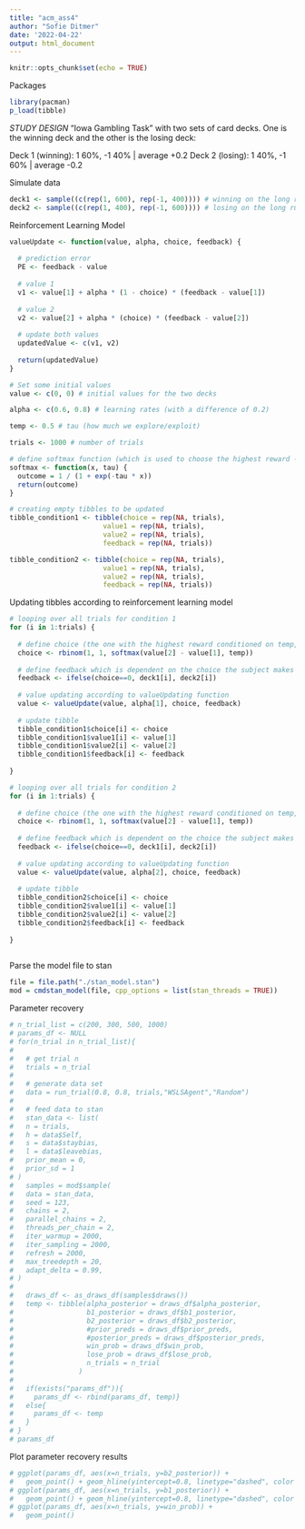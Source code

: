 ```yaml
---
title: "acm_ass4"
author: "Sofie Ditmer"
date: '2022-04-22'
output: html_document
---
```


```r
knitr::opts_chunk$set(echo = TRUE)
```

Packages
```r
library(pacman)
p_load(tibble)
```

*STUDY DESIGN*
"Iowa Gambling Task" with two sets of card decks. One is the winning deck and the other is the losing deck:

Deck 1 (winning): 1 60%, -1 40% | average +0.2
Deck 2 (losing): 1 40%, -1 60% | average -0.2

Simulate data
```r
deck1 <- sample((c(rep(1, 600), rep(-1, 400)))) # winning on the long run
deck2 <- sample((c(rep(1, 400), rep(-1, 600)))) # losing on the long run
```

Reinforcement Learning Model
```r
valueUpdate <- function(value, alpha, choice, feedback) {
  
  # prediction error
  PE <- feedback - value
  
  # value 1
  v1 <- value[1] + alpha * (1 - choice) * (feedback - value[1])
  
  # value 2
  v2 <- value[2] + alpha * (choice) * (feedback - value[2])
  
  # update both values
  updatedValue <- c(v1, v2)
  
  return(updatedValue)
}

# Set some initial values
value <- c(0, 0) # initial values for the two decks

alpha <- c(0.6, 0.8) # learning rates (with a difference of 0.2)

temp <- 0.5 # tau (how much we explore/exploit)

trials <- 1000 # number of trials

# define softmax function (which is used to choose the highest reward - NB! depending on tau, i.e. how much the subject explores/exploits)
softmax <- function(x, tau) {
  outcome = 1 / (1 + exp(-tau * x))
  return(outcome)
}

# creating empty tibbles to be updated
tibble_condition1 <- tibble(choice = rep(NA, trials),
                       value1 = rep(NA, trials),
                       value2 = rep(NA, trials),
                       feedback = rep(NA, trials))

tibble_condition2 <- tibble(choice = rep(NA, trials),
                       value1 = rep(NA, trials),
                       value2 = rep(NA, trials),
                       feedback = rep(NA, trials))
```

Updating tibbles according to reinforcement learning model
```r
# looping over all trials for condition 1
for (i in 1:trials) {
  
  # define choice (the one with the highest reward conditioned on temp, i.e. the balance between exploitation/exploration)
  choice <- rbinom(1, 1, softmax(value[2] - value[1], temp))
  
  # define feedback which is dependent on the choice the subject makes
  feedback <- ifelse(choice==0, deck1[i], deck2[i])
  
  # value updating according to valueUpdating function
  value <- valueUpdate(value, alpha[1], choice, feedback)
  
  # update tibble
  tibble_condition1$choice[i] <- choice
  tibble_condition1$value1[i] <- value[1]
  tibble_condition1$value2[i] <- value[2]
  tibble_condition1$feedback[i] <- feedback
  
}

# looping over all trials for condition 2
for (i in 1:trials) {
  
  # define choice (the one with the highest reward conditioned on temp, i.e. the balance between exploitation/exploration)
  choice <- rbinom(1, 1, softmax(value[2] - value[1], temp))
  
  # define feedback which is dependent on the choice the subject makes
  feedback <- ifelse(choice==0, deck1[i], deck2[i])
  
  # value updating according to valueUpdating function
  value <- valueUpdate(value, alpha[2], choice, feedback)
  
  # update tibble
  tibble_condition2$choice[i] <- choice
  tibble_condition2$value1[i] <- value[1]
  tibble_condition2$value2[i] <- value[2]
  tibble_condition2$feedback[i] <- feedback
  
}
  
```

Parse the model file to stan
```r
file = file.path("./stan_model.stan")
mod = cmdstan_model(file, cpp_options = list(stan_threads = TRUE))
```

Parameter recovery
```r
# n_trial_list = c(200, 300, 500, 1000)
# params_df <- NULL
# for(n_trial in n_trial_list){
#   
#   # get trial n 
#   trials = n_trial
#   
#   # generate data set   
#   data = run_trial(0.8, 0.8, trials,"WSLSAgent","Random")
#   
#   # feed data to stan
#   stan_data <- list(
#   n = trials,
#   h = data$Self, 
#   s = data$staybias, 
#   l = data$leavebias,
#   prior_mean = 0,
#   prior_sd = 1
# )
#   samples = mod$sample(
#   data = stan_data, 
#   seed = 123, 
#   chains = 2, 
#   parallel_chains = 2, 
#   threads_per_chain = 2, 
#   iter_warmup = 2000, 
#   iter_sampling = 2000, 
#   refresh = 2000, 
#   max_treedepth = 20, 
#   adapt_delta = 0.99,
# )
#   
#   draws_df <- as_draws_df(samples$draws())
#   temp <- tibble(alpha_posterior = draws_df$alpha_posterior,
#                  b1_posterior = draws_df$b1_posterior,
#                  b2_posterior = draws_df$b2_posterior,
#                  #prior_preds = draws_df$prior_preds,
#                  #posterior_preds = draws_df$posterior_preds,
#                  win_prob = draws_df$win_prob,
#                  lose_prob = draws_df$lose_prob,
#                  n_trials = n_trial
#                )
#   
#   if(exists("params_df")){
#     params_df <- rbind(params_df, temp)}
#   else{
#     params_df <- temp
#   }
# }
# params_df
```


Plot parameter recovery results
```r
# ggplot(params_df, aes(x=n_trials, y=b2_posterior)) + 
#   geom_point() + geom_hline(yintercept=0.8, linetype="dashed", color = "red")
# ggplot(params_df, aes(x=n_trials, y=b1_posterior)) + 
#   geom_point() + geom_hline(yintercept=0.8, linetype="dashed", color = "red")
# ggplot(params_df, aes(x=n_trials, y=win_prob)) + 
#   geom_point()
```


